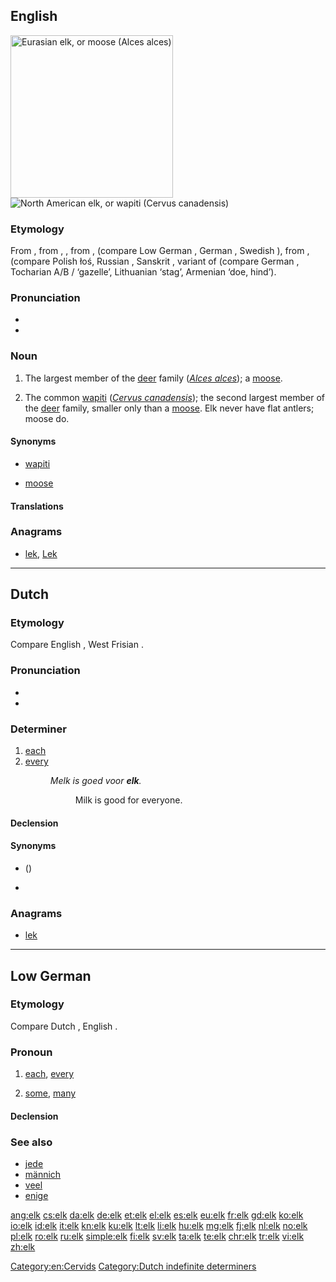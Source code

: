 {{also|Elk}}
==English==
{{wikipedia|lang=en}}
[[Image:Moose superior.jpg|260px|thumb|Eurasian elk, or moose (''Alces alces'')]]
[[Image:Cervus canadensis2006.jpg|thumb|North American elk, or wapiti (''Cervus canadensis'')]]

===Etymology===
From {{etyl|enm|en}} {{m|enm|*elk}}, from {{etyl|ang|en}} {{term|eolc|lang=ang}}, {{term|eolh||elk|lang=ang}}, from {{etyl|gem-pro|en}} {{m|gem-pro|*elhaz}}, {{m|gem-pro|*algiz||elk}} (compare Low German {{term|Elk|lang=nds}}, German {{term|Elch|lang=de}}, Swedish {{term|älg|lang=sv}}), from {{etyl|ine-pro|en}} {{m|ine-pro|*h₁élḱis}}, {{m|ine-pro|*h₁ólḱis}} (compare Polish łoś, Russian {{term|лось|tr=losʹ|lang=ru}}, Sanskrit {{term|ऋष्य|tr=ṛśya|lang=sa||antelope}}, variant of {{m|ine-pro|*h₁elh₁én}} (compare German {{term|Elen|lang=de}}, Tocharian A/B {{term|yäl|lang=xto}}/{{term|ylem|lang=txb}} ‘gazelle’, Lithuanian {{term|élnis|lang=lt}} ‘stag’, Armenian {{term|եղնիկ|lang=hy}} ‘doe, hind’).

===Pronunciation===
* {{IPA|/ɛlk/|lang=en}}
* {{audio|en-us-elk.ogg|Audio (US)|lang=en}}

===Noun===
{{en-noun|elk|elks}}

# {{context|British|lang=en}} The largest member of the [[deer]] family (''[[Alces alces]]''); a [[moose]].
# {{context|North America|lang=en}} The common [[wapiti]] (''[[Cervus canadensis]]''); the second largest member of the [[deer]] family, smaller only than a [[moose]]. Elk never have flat antlers; moose do.

====Synonyms====
* {{sense|Cervus candensis}} [[wapiti]]
* {{sense|Alces alces}} [[moose]]

====Translations====
{{trans-see|wapiti - ''Cervus canadensis|wapiti}}

{{trans-see|moose}}

===Anagrams===
* [[lek#English|lek]], [[Lek#English|Lek]]

[[Category:en:Cervids]]

----

==Dutch==

===Etymology===
Compare English {{term|each|lang=en}}, West Frisian {{term|elk|lang=fy}}.

===Pronunciation===
* {{audio|Nl-elk.ogg|Audio|lang=nl}}
* {{rhymes|ɛlk|lang=nl}}

===Determiner===
{{nl-det}}

# [[each]]
# [[every]]
#: ''Melk is goed voor '''elk'''.''
#:: Milk is good for everyone.

====Declension====
{{nl-decl-adj||-|part=-}}

====Synonyms====
* {{l|nl|al}} ({{l|nl|alle}})
* {{l|nl|ieder}}

===Anagrams===
* [[lek#Dutch|lek]]

[[Category:Dutch indefinite determiners]]

----

==Low German==

===Etymology===
Compare Dutch {{m|nl|elk}}, English {{m|en|each}}.

===Pronoun===
{{head|nds|pronoun}}

# {{context|singular|lang=nds}} [[each]], [[every]]
# {{context|plural|lang=nds}} [[some]], [[many]]

====Declension====
{{nds-decl-männich|head=elk|elk|elk}}

===See also===
* [[jede]]
* [[männich]]
* [[veel]]
* [[enige]]

[[ang:elk]]
[[cs:elk]]
[[da:elk]]
[[de:elk]]
[[et:elk]]
[[el:elk]]
[[es:elk]]
[[eu:elk]]
[[fr:elk]]
[[gd:elk]]
[[ko:elk]]
[[io:elk]]
[[id:elk]]
[[it:elk]]
[[kn:elk]]
[[ku:elk]]
[[lt:elk]]
[[li:elk]]
[[hu:elk]]
[[mg:elk]]
[[fj:elk]]
[[nl:elk]]
[[no:elk]]
[[pl:elk]]
[[ro:elk]]
[[ru:elk]]
[[simple:elk]]
[[fi:elk]]
[[sv:elk]]
[[ta:elk]]
[[te:elk]]
[[chr:elk]]
[[tr:elk]]
[[vi:elk]]
[[zh:elk]]